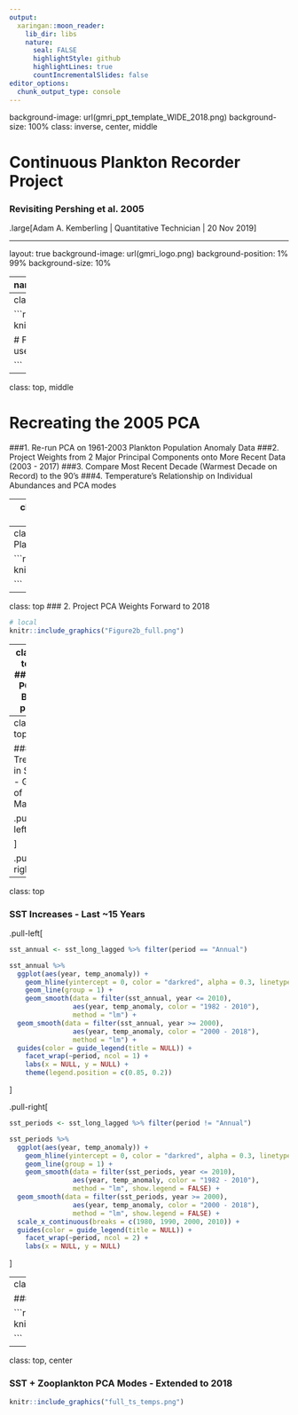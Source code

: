 ```yaml
---
output:
  xaringan::moon_reader:
    lib_dir: libs
    nature:
      seal: FALSE
      highlightStyle: github
      highlightLines: true
      countIncrementalSlides: false
editor_options: 
  chunk_output_type: console
---
```

background-image: url(gmri_ppt_template_WIDE_2018.png)
background-size: 100%
class: inverse, center, middle

# Continuous Plankton Recorder Project



### Revisiting Pershing et al. 2005
.large[Adam A. Kemberling | Quantitative Technician | 20 Nov 2019]

---

layout: true
background-image: url(gmri_logo.png)
background-position: 1% 99%
background-size: 10%

---
name: title
class:  middle, top

```r
options(htmltools.dir.version = FALSE)
knitr::opts_chunk$set(echo = FALSE, comment = NA, warning = FALSE, message = FALSE, fig.retina = 3)
options(knitr.kable.NA = '')

####  Packages  ####
library(ggbiplot)
library(tidyverse)
library(here)
#devtools::install_github("vqv/ggbiplot")


####  Functions  ####
find_box_data <- function(box_project_name) {
  box_project <- as.character(box_project_name)
  box_path <- str_c("/Users/akemberling/Box/Adam Kemberling/Box_Projects/", paste(box_project))
  return(box_path)
}

cpr_boxpath <- find_box_data("continuous_plankton_recorder")
gmricols_boxpath <- find_box_data("R_exercise_library/gmri_colors/gmripalette/R")

source(str_c(gmricols_boxpath, "/gmri_colors.R"))
floor_decade <- function(value){ return(value - value %% 10) }


#Set ggplot theme
theme_set(theme_classic())

####  Load Data  ####

# SST long-format with the lag periods
sst_long_lagged <- read_csv(str_c(cpr_boxpath, "data", "processed_data", "SST_with_lags.csv", sep = "/")) %>% 
  mutate(period = case_when(
    period == "annual" ~ "Annual",
    period == "jf" ~ "January - February",
    period == "ma" ~ "March - April",
    period == "mj" ~ "May - June",
    period == "ja" ~ "July - August",
    period == "so" ~ "September - October",
    period == "nd" ~ "November - December"),
period = factor(period, 
                levels = c("Annual", "January - February", "March - April", "May - June", "July - August", "September - October", "November - December")))

# CPR species Data with the corrresponding SST
species_periods_long <- read_csv(str_c(cpr_boxpath, "data", "processed_data", "cpr_with_SSTlags.csv", sep = "/"))  %>% 
  mutate(period = case_when(
    period == "annual" ~ "Annual",
    period == "jf" ~ "January - February",
    period == "ma" ~ "March - April",
    period == "mj" ~ "May - June",
    period == "ja" ~ "July - August",
    period == "so" ~ "September - October",
    period == "nd" ~ "November - December"),
period = factor(period, 
                levels = c("Annual", "January - February", "March - April", "May - June", "July - August", "September - October", "November - December")))

```

# Pershing et al. 2005

.pull-left[

  **Data**

 * 42 Years of Zooplankton Data (1961 - 2003)

 * 6 Zooplankton species (2 Calanaus age-groups)
]

.pull-right[

  **Findings**
  
  * Two Dominant PCA Modes
  
  * Decadal variation in Plankton Communities
  
  * Two Zooplankton-communities associated with PCA modes
  
  * Temperature thought to drive shift between modes

]



---
class: top, center


```r
# local
knitr::include_graphics("pershing_05_PCA.png") 

# For pasting images outside of code blocks use:
#![2005 results](pershing_05_PCA.png)


```

---
class: top, middle

# Recreating the 2005 PCA

 ###1. Re-run PCA on 1961-2003 Plankton Population Anomaly Data
 ###2. Project Weights from 2 Major Principal Components onto More Recent Data (2003 - 2017)
 ###3. Compare Most Recent Decade (Warmest Decade on Record) to the 90's
 ###4. Temperature's Relationship on Individual Abundances and PCA modes

---
class: top
### 1a. Re-run PCA on 1961-2003 Plankton Population Anomaly Data


```r
# local
knitr::include_graphics("Figure2a_recreation.png") 

```

---
class: top
### 1b. Re-run PCA on 1961-2003 Plankton Population Anomaly Data

```r
# local
knitr::include_graphics("Figure2b_recreation.png") 

```



---
class: top
### 2. Project PCA Weights Forward to 2018

```r
# local
knitr::include_graphics("Figure2b_full.png") 

```

---
class: top
### 2. PCA Bi-plot

```r
# local
knitr::include_graphics("2005pca_biplot.png") 

```



---
class: top

### Trends in SST - Gulf of Maine

.pull-left[
```r
sst_long_lagged %>% filter(period == "Annual") %>% 
  ggplot(aes(year, temp_anomaly)) +
    geom_hline(yintercept = 0, color = "darkred", alpha = 0.3, linetype = 2) +
    geom_line(group = 1) +
    geom_smooth(method = "loess", color = gmri_cols("gmri blue")) +
    facet_wrap(~period, ncol = 1) +
    labs(x = NULL, y = NULL)
```

]


.pull-right[
```r
sst_long_lagged %>% filter(period != "Annual") %>% 
  ggplot(aes(year, temp_anomaly)) +
    geom_hline(yintercept = 0, color = "darkred", alpha = 0.3, linetype = 2) +
    geom_line(group = 1) +
    geom_smooth(method = "loess", color = gmri_cols("gmri blue")) +
    facet_wrap(~period, ncol = 2) +
    scale_x_continuous(breaks = c(1980, 1990, 2000, 2010)) +
    labs(x = NULL, y = NULL)
```
]

---
class: top

### SST Increases - Last ~15 Years

.pull-left[
```r
sst_annual <- sst_long_lagged %>% filter(period == "Annual")

sst_annual %>% 
  ggplot(aes(year, temp_anomaly)) +
    geom_hline(yintercept = 0, color = "darkred", alpha = 0.3, linetype = 2) +
    geom_line(group = 1) +
    geom_smooth(data = filter(sst_annual, year <= 2010),
                aes(year, temp_anomaly, color = "1982 - 2010"),
                method = "lm") +
  geom_smooth(data = filter(sst_annual, year >= 2000),
                aes(year, temp_anomaly, color = "2000 - 2018"),
                method = "lm") +
  guides(color = guide_legend(title = NULL)) +
    facet_wrap(~period, ncol = 1) +
    labs(x = NULL, y = NULL) +
    theme(legend.position = c(0.85, 0.2))
```

]


.pull-right[
```r
sst_periods <- sst_long_lagged %>% filter(period != "Annual")

sst_periods %>% 
  ggplot(aes(year, temp_anomaly)) +
    geom_hline(yintercept = 0, color = "darkred", alpha = 0.3, linetype = 2) +
    geom_line(group = 1) +
    geom_smooth(data = filter(sst_periods, year <= 2010),
                aes(year, temp_anomaly, color = "1982 - 2010"),
                method = "lm", show.legend = FALSE) +
  geom_smooth(data = filter(sst_periods, year >= 2000),
                aes(year, temp_anomaly, color = "2000 - 2018"),
                method = "lm", show.legend = FALSE) +
  scale_x_continuous(breaks = c(1980, 1990, 2000, 2010)) +
  guides(color = guide_legend(title = NULL)) +
    facet_wrap(~period, ncol = 2) +
    labs(x = NULL, y = NULL)
```
]

---
class: top, center

### SST + Zooplankton PCA Modes


```r

knitr::include_graphics("2005_ts_temps.png") 

```

---
class: top, center

### SST + Zooplankton PCA Modes - Extended to 2018


```r
knitr::include_graphics("full_ts_temps.png") 


```


